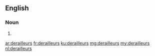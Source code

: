 ==English==

===Noun===
{{head|en|plural}}

# {{plural of|derailleur|lang=en}}

[[ar:derailleurs]]
[[fr:derailleurs]]
[[ku:derailleurs]]
[[mg:derailleurs]]
[[my:derailleurs]]
[[nl:derailleurs]]